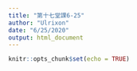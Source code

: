```yaml
---
title: "第十七堂課6-25"
author: "Ulrixon"
date: "6/25/2020"
output: html_document
---
```


```r
knitr::opts_chunk$set(echo = TRUE)
```


